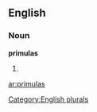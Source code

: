 ==English==

===Noun===
'''primulas'''

# {{plural of|[[primula]]}}

[[Category:English plurals]]

[[ar:primulas]]